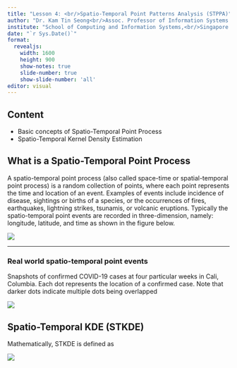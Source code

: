 ```yaml
---
title: "Lesson 4: <br/>Spatio-Temporal Point Patterns Analysis (STPPA)"
author: "Dr. Kam Tin Seong<br/>Assoc. Professor of Information Systems (Practice)"
institute: "School of Computing and Information Systems,<br/>Singapore Management University"
date: "`r Sys.Date()`"
format: 
  revealjs:
    width: 1600
    height: 900
    show-notes: true
    slide-number: true
    show-slide-number: 'all'
editor: visual
---
```


## Content

-   Basic concepts of Spatio-Temporal Point Process
-   Spatio-Temporal Kernel Density Estimation

## What is a Spatio-Temporal Point Process

A spatio-temporal point process (also called space-time or spatial-temporal point process) is a random collection of points, where each point represents the time and location of an event. Examples of events include incidence of disease, sightings or births of a species, or the occurrences of fires, earthquakes, lightning strikes, tsunamis, or volcanic eruptions. Typically the spatio-temporal point events are recorded in three-dimension, namely: longitude, latitude, and time as shown in the figure below.

![](img/image4-1.jpg)

------------------------------------------------------------------------

### Real world spatio-temporal point events

Snapshots of confirmed COVID-19 cases at four particular weeks in Cali, Columbia. Each dot represents the location of a confirmed case. Note that darker dots indicate multiple dots being overlapped

![](img/image4-2.jpg)

## Spatio-Temporal KDE (STKDE)

Mathematically, STKDE is defined as

![](img/image4-3.jpg)
